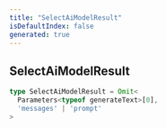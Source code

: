 ```yaml
---
title: "SelectAiModelResult"
isDefaultIndex: false
generated: true
---
```



<!-- This file was generated from the CommandKit source. Do not modify. Instead, re-run the "docgen" script -->


## SelectAiModelResult

<GenerationInfo sourceFile="packages/ai/src/types.ts" sourceLine="33" packageName="@commandkit/ai" />



```ts title="Signature"
type SelectAiModelResult = Omit<
  Parameters<typeof generateText>[0],
  'messages' | 'prompt'
>
```
